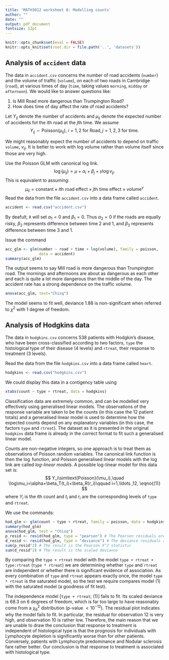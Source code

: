 ```yaml
---
title: 'MATH3012 worksheet 8: Modelling counts'
author: ""
date: ""
output: pdf_document
fontsize: 12pt
---
```


```r
knitr::opts_chunk$set(eval = FALSE)
knitr::opts_knit$set(root.dir = file.path('..', 'datasets'))
```

## Analysis of `accident` data


The data in `accident.csv` concerns the number of road accidents (`number`) and the 
volume of traffic (`volume`), on each of two roads in Cambridge (`road`),
at various times of day (`time`, taking values `morning`, `midday` or `afternoon`).
We would like to answer questions like:  

1. Is Mill Road more dangerous than Trumpington Road?
1. How does time of day affect the rate of road accidents? 


Let $Y_{ij}$ denote the number of accidents and $\mu_{ij}$ denote the expected
number of accidents fot the $i$th road at the $j$th time.
We assume
$$
Y_{ij} \sim \text{Poisson}(\mu_{ij}), \ i=1, 2 \text{ for Road},
j=1, 2, 3 \text{ for time}.
$$


We might reasonably expect the number of accidents to depend
on traffic `volume`, $v_{ij}$.  It is better to work with log volume
rather than volume itself since those are very high.

 Use the Poisson GLM with canonical log link.
$$
\log (\mu_{ij}) = \mu + \alpha_i + \beta_j + \gamma \log v_{ij}.
$$
This is equivalent to assuming:
$$
\mu_{ij} = \text{constant} \times \text{$i$th road effect}
  \times \text{$j$th time effect}  \times \text{volume}^{\gamma}
$$
Read the data from the file `accident.csv` into a data frame called 
`accident`.
```r
accident <- read.csv("accident.csv")
```

By deafult, `R` will set $\alpha_1=0$ and $\beta_1=0$.   Thus
$\alpha_2=0$ if the roads are equally risky,
$\beta_2$ represents difference between
time 2 and 1,  and $\beta_3$ represents difference between
time 3 and 1.

Issue the command
```r
acc_glm <- glm(number ~ road + time + log(volume), family = poisson,
               data = accident)
summary(acc_glm)
```
The output seems to say Mill
road is more dangerous than Trumpington road. The mornings and afternoons are
about as dangerous as each other and each is quite a lot more dangerous than
the middle of the day. The accident rate
has a strong dependence on the traffic volume.

```r
anova(acc_glm, test="Chisq")
```

The model seems to fit well, deviance 1.88 is non-significant when
referred to $\chi^2$ with 1 degree of freedom.




## Analysis of Hodgkins data

The data in `hodgkins.csv` concerns 538 patients with Hodgkin's disease, who have been
cross-classified according to two factors, `type` the histological type of
their disease (4 levels) and `rtreat`, their response to treatment
(3 levels).

Read the data from the file `hodgkins.csv` into a data frame called 
`heart`.
```r
hodgkins <- read.csv("hodgkins.csv")
```

We could display this data in a contigency table using
```r
xtabs(count ~ type + rtreat, data = hodgkins)
```

Classification data are extremely common,
and can be modelled very effectively
using generalised linear models.
The observations of the response variable are taken
to be the counts (in this case the 12 patient totals) and a generalised
linear model is used to determine how the expected counts
depend on any explanatory
variables (in this case, the factors `type` and `rtreat`).
The dataset as it is presented in the original `hodgkins`
data frame is already in the correct format to fit
such a generalised linear model.

Counts are non-negative integers, so one approach is to treat
them as observations of Poisson random variables.
The canonical link function is then the $\log$ function, and Poisson generalised
linear models with the log link are called *log-linear models*.
A possible log-linear model for this data set is:
$$
Y_i\sim\text{Poisson}(\mu_i),\quad
\log\mu_i=\alpha+\beta_T(t_i)+\beta_R(r_i)\qquad i=1,\ldots ,12, \eqno{(1)}
$$
where $Y_i$ is the $i$th count and $t_i$
and $r_i$ are the corresponding levels of `type` and `rtreat`.

We use the commands:
```r
hod_glm <- glm(count ~ type + rtreat, family = poisson, data = hodgkins)
summary(hod_glm)
anova(hod_glm, test = "Chisq")
p_resid <- resid(hod_glm, type = "pearson") # The Pearson residuals are in u
d_resid <- resid(hod_glm, type = "deviance") # The deviance residuals are in v
sum(p_resid^2) # The result is the Pearson X^2 statistic
sum(d_resid^2) # The result is the scaled deviance
```

By comparing the `type + rtreat`  model with the model `type + rtreat + type:rtreat`
(`type * rtreat`)
we are determining whether `type` and `rtreat` are independent
or whether there is significant evidence of association.
As every combination of `type` and `rtreat` appears exactly once, the model `type * rtreat`
is the saturated model, so the test we require compares
model (1) with the saturated model (a goodness of fit test).

The independence model [`type + rtreat`; (1)]
fails to fit. Its scaled deviance is
68.3 on 6 degrees of freedom, which is far too large to have
reasonably come from a $\chi^2_6$ distribution (p-value $<10^{-12}$).
The residual plot  indicates why the model fails to fit. In particular,
the residual for observation 12 is very high, and observation 10 is rather low.
Therefore, the main reason that we are unable to draw the conclusion that
response to treatment is independent of histological type is that the
prognosis for individuals with Lymphocyte depletion is significantly worse
than for other patients. Conversely, patients with Lymphocyte predominance
and Nodular sclerosis fare rather better.
Our conclusion is that response to treatment is associated with
histological type.
